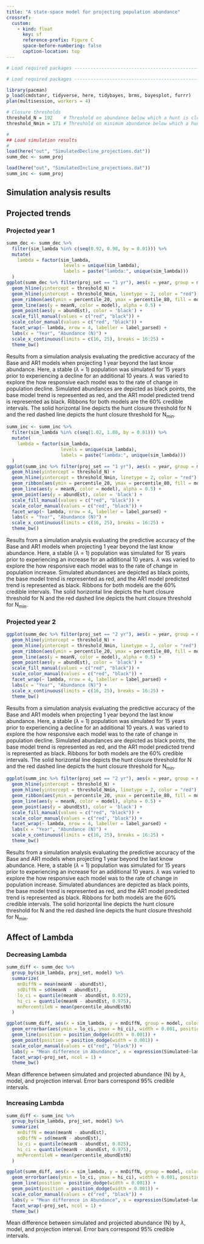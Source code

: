 ```yaml
---
title: "A state-space model for projecting population abundance"
crossref:
  custom:
    - kind: float
      key: sf
      reference-prefix: Figure C
      space-before-numbering: false
      caption-location: top
---
```


```r

# Load required packages -------------------------------------------------------

# Load required packages -------------------------------------------------------

library(pacman)
p_load(cmdstanr, tidyverse, here, tidybayes, brms, bayesplot, furrr)
plan(multisession, workers = 4)

# Closure thresholds
threshold_N = 192    # Threshold on abundance below which a hunt is closed
threshold_Nmin = 171 # Threshold on minimum abundance below which a hunt is closed

#
## Load simulation results
#
load(here("out", "SimulatedDecline_projections.dat"))
summ_dec <- summ_proj

load(here("out", "SimulatedIncline_projections.dat"))
summ_inc <- summ_proj
```

## Simulation analysis results {#simulation}

:::::: panel-tabset
## Projected trends

::: panel-tabset
### Projected year 1

::: {#sf-simulatedDecline_proj1yr}
```r
summ_dec <- summ_dec %>%
  filter(sim_lambda %in% c(seq(0.92, 0.98, by = 0.01))) %>%
  mutate(
    lambda = factor(sim_lambda, 
                     levels = unique(sim_lambda), 
                     labels = paste("lambda:", unique(sim_lambda)))
  )
ggplot(summ_dec %>% filter(proj_set == "1 yr"), aes(x = year, group = model)) +
  geom_hline(yintercept = threshold_N) + 
  geom_hline(yintercept = threshold_Nmin, linetype = 2, color = "red") +
  geom_ribbon(aes(ymin = percentile_20, ymax = percentile_80, fill = model), alpha = 0.2) +
  geom_line(aes(y = meanN, color = model), alpha = 0.5) +
  geom_point(aes(y = abundEst), color = 'black') +
  scale_fill_manual(values = c("red", "black")) +
  scale_color_manual(values = c("red", "black")) +
  facet_wrap(~ lambda, nrow = 4, labeller = label_parsed) +
  labs(x = "Year", "Abundance (N)") +
  scale_x_continuous(limits = c(16, 25), breaks = 16:25) +
  theme_bw()
```

Results from a simulation analysis evaluating the predictive accuracy of the Base and AR1 models when projecting 1 year beyond the last know abundance. Here, a stable ($\lambda$ = 1) population was simulated for 15 years prior to experiencing a decline for an additional 10 years. $\lambda$ was varied to explore the how responsive each model was to the rate of change in population decline. Simulated abundances are depicted as black points, the base model trend is represented as red, and the AR1 model predicted trend is represented as black. Ribbons for both models are the 60% credible intervals. The solid horizontal line depicts the hunt closure threshold for N and the red dashed line depicts the hunt closure threshold for N~min~.
:::

::: {#sf-simulatedIncline_proj1yr}
```r
summ_inc <- summ_inc %>%
  filter(sim_lambda %in% c(seq(1.02, 1.08, by = 0.01))) %>%
  mutate(
    lambda = factor(sim_lambda, 
                    levels = unique(sim_lambda), 
                    labels = paste("lambda:", unique(sim_lambda)))
  )
ggplot(summ_inc %>% filter(proj_set == "1 yr"), aes(x = year, group = model)) +
  geom_hline(yintercept = threshold_N) + 
  geom_hline(yintercept = threshold_Nmin, linetype = 2, color = "red") +
  geom_ribbon(aes(ymin = percentile_20, ymax = percentile_80, fill = model), alpha = 0.2) +
  geom_line(aes(y = meanN, color = model), alpha = 0.5) +
  geom_point(aes(y = abundEst), color = 'black') +
  scale_fill_manual(values = c("red", "black")) +
  scale_color_manual(values = c("red", "black")) +
  facet_wrap(~ lambda, nrow = 4, labeller = label_parsed) +
  labs(x = "Year", "Abundance (N)") +
  scale_x_continuous(limits = c(16, 25), breaks = 16:25) +
  theme_bw()
```

Results from a simulation analysis evaluating the predictive accuracy of the Base and AR1 models when projecting 1 year beyond the last know abundance. Here, a stable ($\lambda$ = 1) population was simulated for 15 years prior to experiencing an increase for an additional 10 years. $\lambda$ was varied to explore the how responsive each model was to the rate of change in population increase. Simulated abundances are depicted as black points, the base model trend is represented as red, and the AR1 model predicted trend is represented as black. Ribbons for both models are the 60% credible intervals. The solid horizontal line depicts the hunt closure threshold for N and the red dashed line depicts the hunt closure threshold for N~min~.

:::

### Projected year 2

::: {#sf-simulatedDecline_proj2yr}
```r
ggplot(summ_dec %>% filter(proj_set == "2 yr"), aes(x = year, group = model)) +
  geom_hline(yintercept = threshold_N) + 
  geom_hline(yintercept = threshold_Nmin, linetype = 2, color = "red") +
  geom_ribbon(aes(ymin = percentile_20, ymax = percentile_80, fill = model), alpha = 0.2) +
  geom_line(aes(y = meanN, color = model), alpha = 0.5) +
  geom_point(aes(y = abundEst), color = 'black') +
  scale_fill_manual(values = c("red", "black")) +
  scale_color_manual(values = c("red", "black")) +
  facet_wrap(~ lambda, nrow = 4, labeller = label_parsed) +
  labs(x = "Year", "Abundance (N)") +
  scale_x_continuous(limits = c(16, 25), breaks = 16:25) +
  theme_bw()
```

Results from a simulation analysis evaluating the predictive accuracy of the Base and AR1 models when projecting 1 year beyond the last know abundance. Here, a stable ($\lambda$ = 1) population was simulated for 15 years prior to experiencing a decline for an additional 10 years. $\lambda$ was varied to explore the how responsive each model was to the rate of change in population decline. Simulated abundances are depicted as black points, the base model trend is represented as red, and the AR1 model predicted trend is represented as black. Ribbons for both models are the 60% credible intervals. The solid horizontal line depicts the hunt closure threshold for N and the red dashed line depicts the hunt closure threshold for N~min~.

:::

::: {#sf-simulatedIncline_proj2yr}
```r
ggplot(summ_inc %>% filter(proj_set == "2 yr"), aes(x = year, group = model)) +
  geom_hline(yintercept = threshold_N) + 
  geom_hline(yintercept = threshold_Nmin, linetype = 2, color = "red") +
  geom_ribbon(aes(ymin = percentile_20, ymax = percentile_80, fill = model), alpha = 0.2) +
  geom_line(aes(y = meanN, color = model), alpha = 0.5) +
  geom_point(aes(y = abundEst), color = 'black') +
  scale_fill_manual(values = c("red", "black")) +
  scale_color_manual(values = c("red", "black")) +
  facet_wrap(~ lambda, nrow = 4, labeller = label_parsed) +
  labs(x = "Year", "Abundance (N)") +
  scale_x_continuous(limits = c(16, 25), breaks = 16:25) +
  theme_bw()
```

Results from a simulation analysis evaluating the predictive accuracy of the Base and AR1 models when projecting 1 year beyond the last know abundance. Here, a stable ($\lambda$ = 1) population was simulated for 15 years prior to experiencing an increase for an additional 10 years. $\lambda$ was varied to explore the how responsive each model was to the rate of change in population increase. Simulated abundances are depicted as black points, the base model trend is represented as red, and the AR1 model predicted trend is represented as black. Ribbons for both models are the 60% credible intervals. The solid horizontal line depicts the hunt closure threshold for N and the red dashed line depicts the hunt closure threshold for N~min~.

:::
:::

## Affect of Lambda

:::: {.panel-tabset}
### Decreasing Lambda

::: {#sf-simulatedDecline_lambda}
```r
summ_diff <- summ_dec %>%
  group_by(sim_lambda, proj_set, model) %>%
  summarize(
    mnDiffN = mean(meanN - abundEst),
    sdDiffN = sd(meanN - abundEst),
    lo_ci = quantile(meanN - abundEst, 0.025),
    hi_ci = quantile(meanN - abundEst, 0.975),
    mnPercentileN = mean(percentile_abundEstN)
  )

ggplot(summ_diff, aes(x = sim_lambda, y = mnDiffN, group = model, color = model)) + 
  geom_errorbar(aes(ymin = lo_ci, ymax = hi_ci), width = 0.001, position = position_dodge(width = 0.001)) +
  geom_line(position = position_dodge(width = 0.001)) +
  geom_point(position = position_dodge(width = 0.001)) +
  scale_color_manual(values = c("red", "black")) +
  labs(y = "Mean difference in Abundance", x = expression(Simulated~lambda)) +
  facet_wrap(~proj_set, ncol = 1) +
  theme_bw()
```

Mean difference between simulated and projected abundance (N) by $\lambda$, model, and projection interval. Error bars correspond 95% credible intervals.

:::

### Increasing Lambda

::: {#sf-simulatedIncline_lambda}
```r
summ_diff <- summ_inc %>%
  group_by(sim_lambda, proj_set, model) %>%
  summarize(
    mnDiffN = mean(meanN - abundEst),
    sdDiffN = sd(meanN - abundEst),
    lo_ci = quantile(meanN - abundEst, 0.025),
    hi_ci = quantile(meanN - abundEst, 0.975),
    mnPercentileN = mean(percentile_abundEstN)
  )

ggplot(summ_diff, aes(x = sim_lambda, y = mnDiffN, group = model, color = model)) + 
  geom_errorbar(aes(ymin = lo_ci, ymax = hi_ci), width = 0.001, position = position_dodge(width = 0.001)) +
  geom_line(position = position_dodge(width = 0.001)) +
  geom_point(position = position_dodge(width = 0.001)) +
  scale_color_manual(values = c("red", "black")) +
  labs(y = "Mean difference in Abundance", x = expression(Simulated~lambda)) +
  facet_wrap(~proj_set, ncol = 1) +
  theme_bw()
```

Mean difference between simulated and projected abundance (N) by $\lambda$, model, and projection interval. Error bars correspond 95% credible intervals.

:::
::::
::::::
